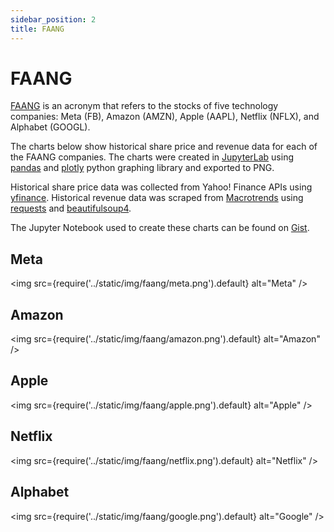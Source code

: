 ```yaml
---
sidebar_position: 2
title: FAANG
---
```



# FAANG

[FAANG](https://www.investopedia.com/terms/f/faang-stocks.asp) is an acronym that refers to the stocks of five technology companies: Meta (FB), Amazon (AMZN), Apple (AAPL), Netflix (NFLX), and Alphabet (GOOGL).

The charts below show historical share price and revenue data for each of the FAANG companies. The charts were created in [JupyterLab](https://jupyter.org/) using [pandas](https://pypi.org/project/pandas/) and [plotly](https://plotly.com/graphing-libraries/) python graphing library and exported to PNG.

Historical share price data was collected from Yahoo! Finance APIs using [yfinance](https://pypi.org/project/yfinance/). Historical revenue data was scraped from [Macrotrends](https://www.macrotrends.net/) using [requests](https://pypi.org/project/requests/) and [beautifulsoup4](https://pypi.org/project/beautifulsoup4/).

The Jupyter Notebook used to create these charts can be found on [Gist](https://gist.github.com/wemhr30/ffc59b1ff850ffb7a2fd188d4e696293).

## Meta
<img
  src={require('../static/img/faang/meta.png').default}
  alt="Meta"
/>

## Amazon
<img
  src={require('../static/img/faang/amazon.png').default}
  alt="Amazon"
/>

## Apple
<img
  src={require('../static/img/faang/apple.png').default}
  alt="Apple"
/>

## Netflix
<img
  src={require('../static/img/faang/netflix.png').default}
  alt="Netflix"
/>

## Alphabet
<img
  src={require('../static/img/faang/google.png').default}
  alt="Google"
/>
